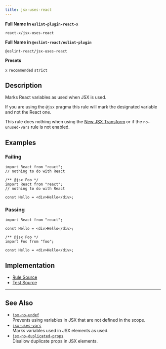 ```yaml
---
title: jsx-uses-react
---
```


**Full Name in `eslint-plugin-react-x`**

```plain copy
react-x/jsx-uses-react
```

**Full Name in `@eslint-react/eslint-plugin`**

```plain copy
@eslint-react/jsx-uses-react
```

**Presets**

`x`
`recommended`
`strict`

## Description

Marks React variables as used when JSX is used.

If you are using the `@jsx` pragma this rule will mark the designated variable and not the React one.

This rule does nothing when using the [New JSX Transform](https://legacy.reactjs.org/blog/2020/09/22/introducing-the-new-jsx-transform.html) or if the `no-unused-vars` rule is not enabled.

## Examples

### Failing

```tsx
import React from "react";
// nothing to do with React
```

```tsx
/** @jsx Foo */
import React from "react";
// nothing to do with React

const Hello = <div>Hello</div>;
```

### Passing

```tsx
import React from "react";

const Hello = <div>Hello</div>;
```

```tsx
/** @jsx Foo */
import Foo from "foo";

const Hello = <div>Hello</div>;
```

## Implementation

- [Rule Source](https://github.com/Rel1cx/eslint-react/tree/main/packages/plugins/eslint-plugin-react-x/src/rules/jsx-uses-react.ts)
- [Test Source](https://github.com/Rel1cx/eslint-react/tree/main/packages/plugins/eslint-plugin-react-x/src/rules/jsx-uses-react.spec.ts)

---

## See Also

- [`jsx-no-undef`](./jsx-no-undef)\
  Prevents using variables in JSX that are not defined in the scope.
- [`jsx-uses-vars`](./jsx-uses-vars)\
  Marks variables used in JSX elements as used.
- [`jsx-no-duplicated-props`](./jsx-no-duplicate-props)\
  Disallow duplicate props in JSX elements.

